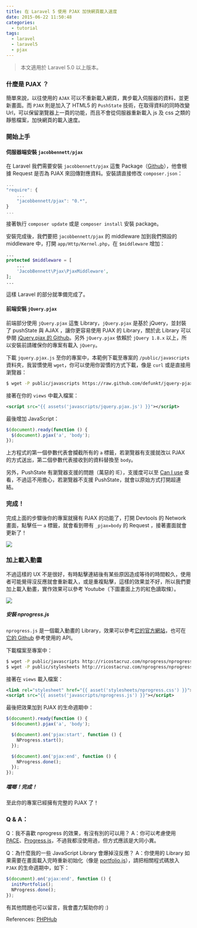 ```yaml
---
title: 在 Laravel 5 使用 PJAX 加快網頁載入速度
date: 2015-06-22 11:50:48
categories:
  - tutorial
tags:
  - laravel
  - laravel5
  - pjax
---
```


> 本文適用於 Laravel 5.0 以上版本。

### 什麼是 PJAX ？

簡單來說，以往使用的 `AJAX` 可以不重新載入網頁，異步載入伺服器的資料，並更新畫面。而 `PJAX` 則是加入了 HTML5 的 `PushState` 技術，在取得資料的同時改變 Url，可以保留瀏覽器上一頁的功能，而且不會從伺服器重新載入 js 及 css 之類的靜態檔案，加快網頁的載入速度。

<!-- more -->

### 開始上手

#### 伺服器端安裝 `jacobbennett/pjax`

在 Laravel 我們需要安裝 `jacobbennett/pjax` 這隻 Package（[Github](https://github.com/JacobBennett/pjax)），他會根據 Request 是否為 PJAX 來回傳對應資料。安裝請直接修改 `composer.json`：

```js
...
"require": {
    ...
    "jacobbennett/pjax": "0.*",
}
...
```

接著執行 `composer update` 或是 `composer install` 安裝 package。

安裝完成後，我們要把 `jacobbennett/pjax` 的 middleware 加到我們預設的 middleware 中，打開 `app/Http/Kernel.php`，在 `$middleware` 增加：

```php
...
protected $middleware = [
    ...
    'JacobBennett\Pjax\PjaxMiddleware',
];
...
```

這樣 Laravel 的部分就準備完成了。

#### 前端安裝 `jQuery.pjax`

前端部分使用 `jQuery.pjax` 這隻 Library，`jQuery.pjax` 是基於 jQuery，並封裝了 pushState 與 AJAX ，讓你更容易使用 PJAX 的 Library，關於此 Library 可以參閱 [jQuery.pjax 的 Github](https://github.com/defunkt/jquery-pjax)。另外 `jQuery.pjax` 依賴於 `jQuery 1.8.x` 以上，所以安裝前請確保你的專案有載入 `jQuery`。

下載 `jquery.pjax.js` 至你的專案中，本範例下載至專案的 `/public/javascripts` 資料夾，我習慣使用 `wget`，你可以使用你習慣的方式下載，像是 `curl` 或是直接用瀏覽器：

```bash
$ wget -P public/javascripts https://raw.github.com/defunkt/jquery-pjax/master/jquery.pjax.js
```

接著在你的 `views` 中載入檔案：

```xml
<script src="{{ assets('javascripts/jquery.pjax.js') }}"></script>
```

最後增加 JavaScript：

```js
$(document).ready(function () {
  $(document).pjax('a', 'body');
});
```

上方程式的第一個參數代表會攔截所有的 `a` 標籤，若瀏覽器有支援就改以 PJAX 的方式送出，第二個參數代表接收到的資料替換至 `body`。

另外，PushState 有瀏覽器支援的問題（萬惡的 IE），支援度可以至 [Can I use](http://caniuse.com/#search=pushstate) 查看，不過這不用擔心，若瀏覽器不支援 PushState，就會以原始方式打開超連結。

### 完成！

完成上面的步驟後你的專案就擁有 PJAX 的功能了，打開 Devtools 的 Network 畫面，點擊任一 `a` 標籤，就會看到帶有 `_pjax=body` 的 Request ，接著畫面就會更新了！

![](http://i.imgur.com/xrKP9S0.png)

### 加上載入動畫

不過這樣的 UX 不是很好，有時點擊連結後有某些原因造成等待的時間較久，使用者可能覺得沒反應就會重新載入，或是重複點擊，這樣的效果並不好，所以我們要加上載入動畫，實作效果可以參考 Youtube（下圖畫面上方的紅色讀取條）。

![](http://i.imgur.com/rXvQMSS.png)

##### 安裝 nprogress.js

`nprogress.js` 是一個載入動畫的 Library，效果可以參考[它的官方網站](http://ricostacruz.com/nprogress/)，也可在[它的 Github](https://github.com/rstacruz/nprogress) 參考使用的 API。

下載檔案至專案中：

```bash
$ wget -P public/javascripts http://ricostacruz.com/nprogress/nprogress.js
$ wget -P public/stylesheets http://ricostacruz.com/nprogress/nprogress.css
```

接著在 `views` 載入檔案：

```xml
<link rel="stylesheet" href="{{ asset('stylesheets/nprogress.css') }}">
<script src="{{ assets('javascripts/nprogress.js') }}"></script>
```

最後把效果加到 PJAX 的生命週期中：

```js
$(document).ready(function () {
  $(document).pjax('a', 'body');

  $(document).on('pjax:start', function () {
    NProgress.start();
  });

  $(document).on('pjax:end', function () {
    NProgress.done();
  });
});
```

##### 噹啷！完成！

至此你的專案已經擁有完整的 PJAX 了！

### Q & A：

Q：我不喜歡 nprogress 的效果，有沒有別的可以用？
A：你可以考慮使用 [PACE](http://github.hubspot.com/pace/docs/welcome/)、[Progress.js](http://usablica.github.io/progress.js/)，不過我都沒使用過，但方式應該是大同小異。

Q：為什麼我的一些 JavaScript Library 會爆掉沒反應？
A：你使用的 Library 如果需要在畫面載入完時重新初始化（像是 [portfolio.js](http://portfoliojs.com/)），請把相關程式碼放入 `PJAX` 的生命週期中，如下：

```js
$(document).on('pjax:end', function () {
  initPortfolio();
  NProgress.done();
});
```

有其他問題也可以留言，我會盡力幫助你的 :)

References: [PHPHub](https://phphub.org/topics/44)
